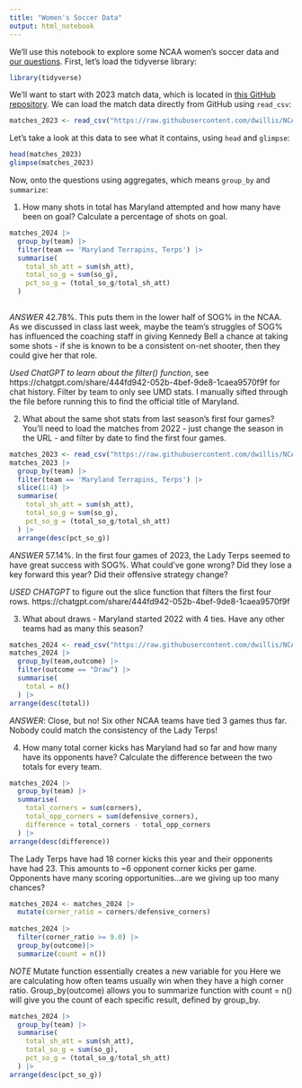 ```yaml
---
title: "Women's Soccer Data"
output: html_notebook
---
```


We'll use this notebook to explore some NCAA women's soccer data and [our questions](https://docs.google.com/spreadsheets/d/1kTSrnl1URmcexIWLDMWqDnp3q-c2OS45uifnhjp10n4/edit#gid=0). First, let's load the tidyverse library:

```r
library(tidyverse)
```

We'll want to start with 2023 match data, which is located in [this GitHub repository](https://github.com/dwillis/NCAAWomensSoccerData). We can load the match data directly from GitHub using `read_csv`:


```r
matches_2023 <- read_csv("https://raw.githubusercontent.com/dwillis/NCAAWomensSoccerData/main/data/ncaa_womens_soccer_matchstats_2023.csv")
```

Let's take a look at this data to see what it contains, using `head` and `glimpse`:

```r
head(matches_2023)
glimpse(matches_2023)
```

Now, onto the questions using aggregates, which means `group_by` and `summarize`:

1. How many shots in total has Maryland attempted and how many have been on goal? Calculate a percentage of shots on goal.

```r
matches_2024 |>
  group_by(team) |>
  filter(team == 'Maryland Terrapins, Terps') |>
  summarise(
    total_sh_att = sum(sh_att),
    total_so_g = sum(so_g),
    pct_so_g = (total_so_g/total_sh_att)
  )
  
```
*ANSWER* 42.78%. This puts them in the lower half of SOG% in the NCAA. As we discussed in class last week, maybe the team's struggles of SOG% has influenced the coaching staff in giving Kennedy Bell a chance at taking some shots - if she is known to be a consistent on-net shooter, then they could give her that role. 

*Used ChatGPT to learn about the filter() function*, see https://chatgpt.com/share/444fd942-052b-4bef-9de8-1caea9570f9f for chat history. Filter by team to only see UMD stats. I manually sifted through the file before running this to find the official title of Maryland. 


2. What about the same shot stats from last season's first four games? You'll need to load the matches from 2022 - just change the season in the URL - and filter by date to find the first four games.

```r
matches_2023 <- read_csv("https://raw.githubusercontent.com/dwillis/NCAAWomensSoccerData/main/data/ncaa_womens_soccer_matchstats_2023.csv")
matches_2023 |>
  group_by(team) |>
  filter(team == 'Maryland Terrapins, Terps') |>
  slice(1:4) |>
  summarise(
    total_sh_att = sum(sh_att),
    total_so_g = sum(so_g),
    pct_so_g = (total_so_g/total_sh_att)
  ) |>
  arrange(desc(pct_so_g))  
```
*ANSWER* 57.14%. In the first four games of 2023, the Lady Terps seemed to have great success with SOG%. What could've gone wrong? Did they lose a key forward this year? Did their offensive strategy change? 

*USED CHATGPT* to figure out the slice function that filters the first four rows. 
https://chatgpt.com/share/444fd942-052b-4bef-9de8-1caea9570f9f


3. What about draws - Maryland started 2022 with 4 ties. Have any other teams had as many this season?

```r
matches_2024 <- read_csv("https://raw.githubusercontent.com/dwillis/NCAAWomensSoccerData/main/data/ncaa_womens_soccer_matchstats_2024.csv")
matches_2024 |>
  group_by(team,outcome) |>
  filter(outcome == "Draw") |>
  summarise(
    total = n()
  ) |>
arrange(desc(total))
```
*ANSWER*: Close, but no! Six other NCAA teams have tied 3 games thus far. Nobody could match the consistency of the Lady Terps!

4. How many total corner kicks has Maryland had so far and how many have its opponents have? Calculate the difference between the two totals for every team.

```r
matches_2024 |>
  group_by(team) |>
  summarise(
    total_corners = sum(corners),
    total_opp_corners = sum(defensive_corners),
    difference = total_corners - total_opp_corners
  ) |>
arrange(desc(difference))
```
The Lady Terps have had 18 corner kicks this year and their opponents have had 23. This amounts to ~6 opponent corner kicks per game. Opponents have many scoring opportunities...are we giving up too many chances?


```r
matches_2024 <- matches_2024 |>
  mutate(corner_ratio = corners/defensive_corners)
  
matches_2024 |> 
  filter(corner_ratio >= 9.0) |>
  group_by(outcome)|>
  summarize(count = n())


```

*NOTE* Mutate function essentially creates a new variable for you
Here we are calculating how often teams usually win when they have a high corner ratio. 
Group_by(outcome) allows you to 
summarize function with count = n() will give you the count of each specific result, defined by group_by.

```r
matches_2024 |>
  group_by(team) |>
  summarise(
    total_sh_att = sum(sh_att),
    total_so_g = sum(so_g),
    pct_so_g = (total_so_g/total_sh_att)
  ) |>
arrange(desc(pct_so_g))
```

